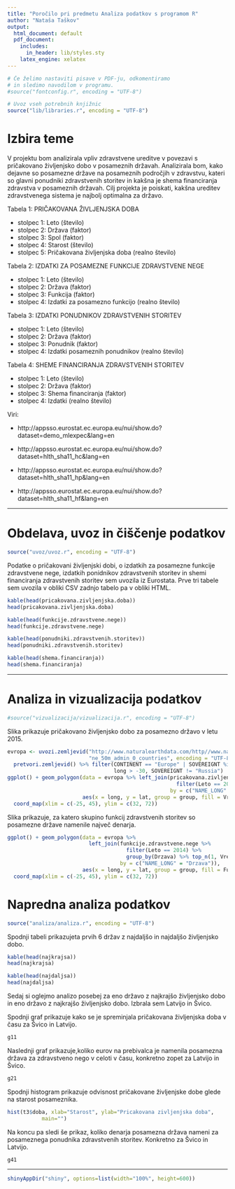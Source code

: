 ```yaml
---
title: "Poročilo pri predmetu Analiza podatkov s programom R"
author: "Nataša Taškov"
output:
  html_document: default
  pdf_document:
    includes:
      in_header: lib/styles.sty
    latex_engine: xelatex
---
```


```r
# Če želimo nastaviti pisave v PDF-ju, odkomentiramo
# in sledimo navodilom v programu.
#source("fontconfig.r", encoding = "UTF-8")

# Uvoz vseh potrebnih knjižnic
source("lib/libraries.r", encoding = "UTF-8")
```

# Izbira teme

V projektu bom analizirala vpliv zdravstvene ureditve v povezavi s pričakovano življenjsko dobo v posameznih državah. Analizirala bom, kako dejavne so posamezne države na posameznih področjih v zdravstvu, kateri so glavni ponudniki zdravstvenih storitev in kakšna je shema financiranja zdravstva v posameznih državah. Cilj projekta je poiskati, kakšna ureditev zdravstvenega sistema je najbolj optimalna za državo.

Tabela 1: PRIČAKOVANA ŽIVLJENJSKA DOBA

 * stolpec 1: Leto (število)
 * stolpec 2: Država (faktor)
 * stolpec 3: Spol (faktor)
 * stolpec 4: Starost (število)
 * stolpec 5: Pričakovana življenjska doba (realno število)

Tabela 2: IZDATKI ZA POSAMEZNE FUNKCIJE ZDRAVSTVENE NEGE

 * stolpec 1: Leto (število)
 * stolpec 2: Država (faktor)
 * stolpec 3: Funkcija (faktor)
 * stolpec 4: Izdatki za posamezno funkcijo (realno število)

Tabela 3: IZDATKI PONUDNIKOV ZDRAVSTVENIH STORITEV

 * stolpec 1: Leto (število)
 * stolpec 2: Država (faktor)
 * stolpec 3: Ponudnik (faktor)
 * stolpec 4: Izdatki posameznih ponudnikov (realno število)

Tabela 4: SHEME FINANCIRANJA ZDRAVSTVENIH STORITEV

 * stolpec 1: Leto (število)
 * stolpec 2: Država (faktor)
 * stolpec 3: Shema financiranja (faktor)
 * stolpec 4: Izdatki (realno število)

Viri:

 * http://appsso.eurostat.ec.europa.eu/nui/show.do?dataset=demo_mlexpec&lang=en

 * http://appsso.eurostat.ec.europa.eu/nui/show.do?dataset=hlth_sha11_hc&lang=en

 * http://appsso.eurostat.ec.europa.eu/nui/show.do?dataset=hlth_sha11_hp&lang=en

 * http://appsso.eurostat.ec.europa.eu/nui/show.do?dataset=hlth_sha11_hf&lang=en


***

# Obdelava, uvoz in čiščenje podatkov

```r
source("uvoz/uvoz.r", encoding = "UTF-8")
```

Podatke o pričakovani življenjski dobi, o izdatkih za posamezne funkcije zdravstvene nege, izdatkih ponidnikov zdravstvenih storitev in shemi financiranja zdravstvenih storitev sem uvozila iz Eurostata. Prve tri tabele sem uvozila v obliki CSV zadnjo tabelo pa v obliki HTML.

```r
kable(head(pricakovana.zivljenjska.doba))
head(pricakovana.zivljenjska.doba)

kable(head(funkcije.zdravstvene.nege))
head(funkcije.zdravstvene.nege)

kable(head(ponudniki.zdravstvenih.storitev))
head(ponudniki.zdravstvenih.storitev)

kable(head(shema.financiranja))
head(shema.financiranja)
```

***

# Analiza in vizualizacija podatkov

```r
#source("vizualizacija/vizualizacija.r", encoding = "UTF-8")
```

Slika \ref{fig:zemljevid} prikazuje pričakovano življenjsko dobo za posamezno državo v letu 2015.

```r
evropa <- uvozi.zemljevid("http://www.naturalearthdata.com/http//www.naturalearthdata.com/download/50m/cultural/ne_50m_admin_0_countries.zip",
                          "ne_50m_admin_0_countries", encoding = "UTF-8") %>%
  pretvori.zemljevid() %>% filter(CONTINENT == "Europe" | SOVEREIGNT %in% c("Turkey", "Cyprus"),
                                  long > -30, SOVEREIGNT != "Russia")
ggplot() + geom_polygon(data = evropa %>% left_join(pricakovana.zivljenjska.doba %>%
                                                      filter(Leto == 2015, Spol == "Total"),
                                                    by = c("NAME_LONG" = "Drzava")),
                        aes(x = long, y = lat, group = group, fill = Vrednost)) +
  coord_map(xlim = c(-25, 45), ylim = c(32, 72))
```


Slika \ref{fig:zemljevid} prikazuje, za katero skupino funkcij zdravstvenih storitev so posamezne države namenile največ denarja.

```r
ggplot() + geom_polygon(data = evropa %>%
                          left_join(funkcije.zdravstvene.nege %>%
                                      filter(Leto == 2014) %>%
                                      group_by(Drzava) %>% top_n(1, Vrednost),
                                    by = c("NAME_LONG" = "Drzava")),
                        aes(x = long, y = lat, group = group, fill = Funkcija)) +
  coord_map(xlim = c(-25, 45), ylim = c(32, 72))
```
# Napredna analiza podatkov

```r
source("analiza/analiza.r", encoding = "UTF-8")
```

Spodnji tabeli prikazujeta prvih 6 držav z najdaljšo in najdaljšo življenjsko dobo.
```r
kable(head(najkrajsa))
head(najkrajsa)

kable(head(najdaljsa))
head(najdaljsa)
```


Sedaj si oglejmo analizo posebej za eno državo z najkrajšo življenjsko dobo in eno državo z najkrajšo življenjsko dobo. Izbrala sem Latvijo in Švico.

Spodnji graf prikazuje kako se je spreminjala pričakovana življenjska doba v času za Švico in Latvijo. 

```r
g11
```

Naslednji graf prikazuje,koliko eurov na prebivalca je namenila posamezna država za zdravstveno nego v celoti v času, konkretno zopet za Latvijo in Švico.
```r
g21
```

Spodnji histogram prikazuje odvisnost pričakovane življenjske dobe glede na starost posameznika.
```r
hist(t3$doba, xlab="Starost", ylab="Pricakovana zivljenjska doba",
           main="")
```

Na koncu pa sledi še prikaz, koliko denarja posamezna država nameni za posameznega ponudnika zdravstvenih storitev. Konkretno za Švico in Latvijo.
```r
g41
```

***

```r
shinyAppDir("shiny", options=list(width="100%", height=600))
```


